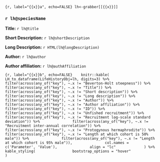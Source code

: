 

```{r, label="{{x}}a", echo=FALSE}
lh<-grabber[[{{x}}]]
```

### `r lh@speciesName`

**Title:** `r lh@title`

**Short Description:** `r lh@shortDescription`

**Long Description:** `r HTML(lh@longDescription)`

**Author:** `r lh@author`

**Author affiliation:** `r lh@authAffiliation`

```{r, label="{{x}}b", echo=FALSE}
   knitr::kable(
              LH_to_dataframe(LifeHistoryObj=lh, digits=3) %>%
                filter(across(any_of("key"), ~.x != "Beverton-Holt steepness")) %>%
                filter(across(any_of("key"), ~.x != "Title")) %>%
                filter(across(any_of("key"), ~.x != "Short description")) %>%
                filter(across(any_of("key"), ~.x != "Long description")) %>%
                filter(across(any_of("key"), ~.x != "Author")) %>%
                filter(across(any_of("key"), ~.x != "Author affiliation")) %>%
                filter(across(any_of("key"), ~.x != "ID")) %>%
              filter(across(any_of("key"), ~.x != "Unfished recruitment")) %>%
              filter(across(any_of("key"), ~.x != "Recruitment log-scale standard deviation")) %>%
              filter(across(any_of("key"), ~.x != "Recruitment inter-annual correlation")) %>%
              filter(across(any_of("key"), ~.x != "Protogynous hermaphrodite")) %>%
              filter(across(any_of("key"), ~.x != "Length at which cohort is 50% male")) %>%
              filter(across(any_of("key"), ~.x != "Length at which cohort is 95% male")),
              col.names = c('Parameter', 'Value'),
              align = "lc"
            ) %>%
              kable_styling(
                bootstrap_options = "hover"
              )
```

